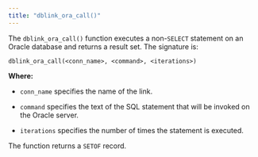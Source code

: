 ```yaml
---
title: "dblink_ora_call()"
---
```


<div id="dblink_ora_call" class="registered_link"></div>

The `dblink_ora_call()` function executes a non-`SELECT` statement on an Oracle database and returns a result set. The signature is:

```text
dblink_ora_call(<conn_name>, <command>, <iterations>)
```

**Where:**

- `conn_name` specifies the name of the link.

- `command` specifies the text of the SQL statement that will be invoked on the Oracle server.

- `iterations` specifies the number of times the statement is executed.

The function returns a `SETOF` record.
